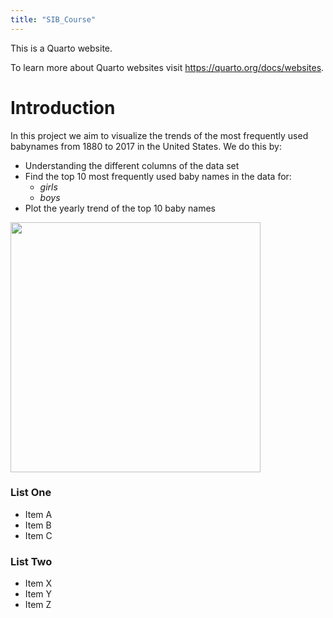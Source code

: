 ```yaml
---
title: "SIB_Course"
---
```


This is a Quarto website.

To learn more about Quarto websites visit <https://quarto.org/docs/websites>.

# Introduction

In this project we aim to visualize the trends of the most frequently used babynames from 1880 to 2017 in the United States. We do this by:

-   Understanding the different columns of the data set
-   Find the top 10 most frequently used baby names in the data for:
    -   *girls*
    -   *boys*
-   Plot the yearly trend of the top 10 baby names

![](https://live.staticflickr.com/6150/5935882923_5ec6a3566e_m.jpg){width="400" fig-align="right"}

::: {layout-ncol=2}
### List One

- Item A
- Item B
- Item C

### List Two

- Item X
- Item Y
- Item Z
:::